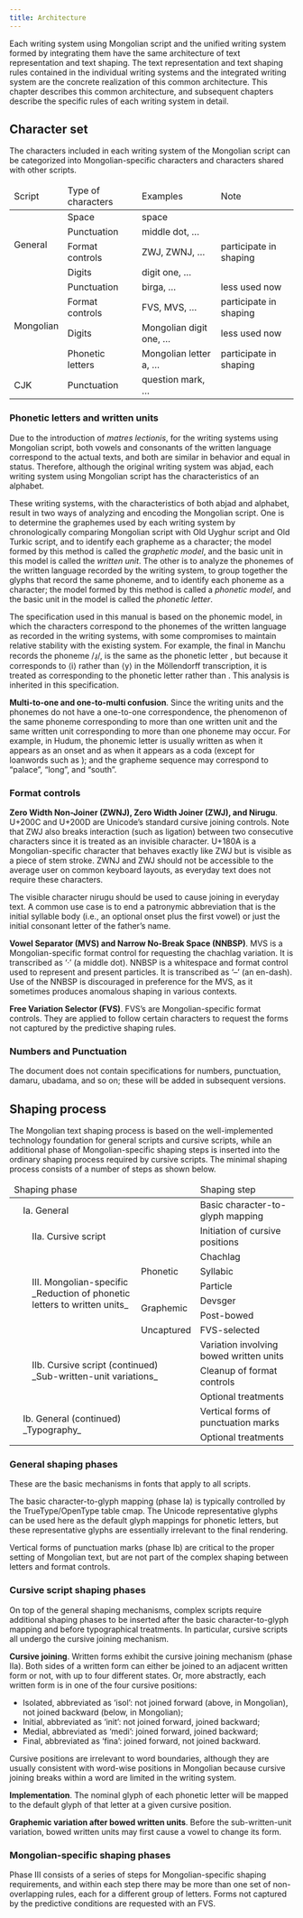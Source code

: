```yaml
---
title: Architecture
---
```



Each writing system using Mongolian script and the unified writing system formed by integrating them have the same architecture of text representation and text shaping. The text representation and text shaping rules contained in the individual writing systems and the integrated writing system are the concrete realization of this common architecture. This chapter describes this common architecture, and subsequent chapters describe the specific rules of each writing system in detail.

## Character set

The characters included in each writing system of the Mongolian script can be categorized into Mongolian-specific characters and characters shared with other scripts.

<table>
  <thead>
    <tr>
      <td>Script</td>
      <td>Type of characters</td>
      <td>Examples</td>
      <td>Note</td>
    </tr>
  </thead>
  <tbody>
    <tr>
      <td rowspan="4">General</td>
      <td>Space</td>
      <td>space</td>
      <td></td>
    </tr>
    <tr>
      <td>Punctuation</td>
      <td>middle dot, …</td>
      <td></td>
    </tr>
    <tr>
      <td>Format controls</td>
      <td>ZWJ, ZWNJ, …</td>
      <td>participate in shaping</td>
    </tr>
    <tr>
      <td>Digits</td>
      <td>digit one, …</td>
      <td></td>
    </tr>
    <tr>
      <td rowspan="4">Mongolian</td>
      <td>Punctuation</td>
      <td>birga, …</td>
      <td>less used now</td>
    </tr>
    <tr>
      <td>Format controls</td>
      <td>FVS, MVS, …</td>
      <td>participate in shaping</td>
    </tr>
    <tr>
      <td>Digits</td>
      <td>Mongolian digit one, …</td>
      <td>less used now</td>
    </tr>
    <tr>
      <td>Phonetic letters</td>
      <td>Mongolian letter a, …</td>
      <td>participate in shaping</td>
    </tr>
    <tr>
      <td>CJK</td>
      <td>Punctuation</td>
      <td>question mark, …</td>
      <td></td>
    </tr>
  </tbody>
</table>

### Phonetic letters and written units

Due to the introduction of _matres lectionis_, for the writing systems using Mongolian script, both vowels and consonants of the written language correspond to the actual texts, and both are similar in behavior and equal in status. Therefore, although the original writing system was abjad, each writing system using Mongolian script has the characteristics of an alphabet.

These writing systems, with the characteristics of both abjad and alphabet, result in two ways of analyzing and encoding the Mongolian script. One is to determine the graphemes used by each writing system by chronologically comparing Mongolian script with Old Uyghur script and Old Turkic script, and to identify each grapheme as a character; the model formed by this method is called the _graphetic model_, and the basic unit in this model is called the _written unit_. The other is to analyze the phonemes of the written language recorded by the writing system, to group together the glyphs that record the same phoneme, and to identify each phoneme as a character; the model formed by this method is called a _phonetic model_, and the basic unit in the model is called the _phonetic letter_.

The specification used in this manual is based on the phonemic model, in which the characters correspond to the phonemes of the written language as recorded in the writing systems, with some compromises to maintain relative stability with the existing system. For example, the final <Mong locale="MCH" links="Iy" /> in Manchu records the phoneme /ɹ̩/, is the same as the phonetic letter <Mong locale="MCH" links="ii" />, but because it corresponds to ⟨i⟩ rather than ⟨y⟩ in the Möllendorff transcription, it is treated as corresponding to the phonetic letter <Mong locale="MCH" links="i" /> rather than <Mong locale="MCH" links="ii" />. This analysis is inherited in this specification.

**Multi-to-one and one-to-multi confusion**. Since the writing units and the phonemes do not have a one-to-one correspondence, the phenomenon of the same phoneme corresponding to more than one written unit and the same written unit corresponding to more than one phoneme may occur. For example, in Hudum, the phonemic letter <Mong locale="MNG" links="n" /> is usually written as <Mong locale="MNG" links="N" /> when it appears as an onset and as <Mong locale="MNG" links="A" /> when it appears as a coda (except for loanwords such as <Mong locale="MNG" links="S W K2 O I N D" />); and the grapheme sequence <Mong locale="MNG" links="A O R D U" /> may correspond to <Mong locale="MNG" links="o r d o" /> “palace”, <Mong locale="MNG" links="u r t u" /> “long”, and <Mong locale="MNG" links="u r d u" /> “south”.

### Format controls

**Zero Width Non-Joiner (ZWNJ), Zero Width Joiner (ZWJ), and Nirugu**. U+200C and U+200D are Unicode’s standard cursive joining controls. Note that ZWJ also breaks interaction (such as ligation) between two consecutive characters since it is treated as an invisible character. U+180A is a Mongolian-specific character that behaves exactly like ZWJ but is visible as a piece of stem stroke. ZWNJ and ZWJ should not be accessible to the average user on common keyboard layouts, as everyday text does not require these characters.

The visible character nirugu should be used to cause joining in everyday text. A common use case is to end a patronymic abbreviation that is the initial syllable body (i.e., an optional onset plus the first vowel) or just the initial consonant letter of the father’s name.

**Vowel Separator (MVS) and Narrow No-Break Space (NNBSP)**. MVS is a Mongolian-specific format control for requesting the chachlag variation. It is transcribed as ‘_·_’ (a middle dot). NNBSP is a whitespace and format control used to represent and present particles. It is transcribed as ‘_–_’ (an en-dash). Use of the NNBSP is discouraged in preference for the MVS, as it sometimes produces anomalous shaping in various contexts.

**Free Variation Selector (FVS)**. FVS’s are Mongolian-specific format controls. They are applied to follow certain characters to request the forms not captured by the predictive shaping rules.

### Numbers and Punctuation

The document does not contain specifications for numbers, punctuation, damaru, ubadama, and so on; these will be added in subsequent versions.

## Shaping process

The Mongolian text shaping process is based on the well-implemented technology foundation for general scripts and cursive scripts, while an additional phase of Mongolian-specific shaping steps is inserted into the ordinary shaping process required by cursive scripts. The minimal shaping process consists of a number of steps as shown below.

<table>
  <thead>
    <tr>
      <td colspan="4">Shaping phase</td>
      <td>Shaping step</td>
    </tr>
  </thead>
  <tbody>
    <tr>
      <td rowspan="13"></td>
      <td colspan="3" style="border-left-style: hidden !important;">
        Ia. General
      </td>
      <td>Basic character-to-glyph mapping</td>
    </tr>
    <tr>
      <td rowspan="10"></td>
      <td colspan="2" style="border-left-style: hidden !important;">
        IIa. Cursive script
      </td>
      <td>Initiation of cursive positions</td>
    </tr>
    <tr>
      <td rowspan="6">
        III. Mongolian-specific <br /> _Reduction of phonetic letters to written units_
      </td>
      <td rowspan="3">Phonetic</td>
      <td>Chachlag</td>
    </tr>
    <tr>
      <td>Syllabic</td>
    </tr>
    <tr>
      <td>Particle</td>
    </tr>
    <tr>
      <td rowspan="2">Graphemic</td>
      <td>Devsger</td>
    </tr>
    <tr>
      <td>Post-bowed</td>
    </tr>
    <tr>
      <td>Uncaptured</td>
      <td>FVS-selected</td>
    </tr>
    <tr>
      <td colspan="2" rowspan="3" style="border-left-style: hidden !important;">
        IIb. Cursive script (continued) <br /> _Sub-written-unit variations_
      </td>
      <td>Variation involving bowed written units</td>
    </tr>
    <tr>
      <td>Cleanup of format controls</td>
    </tr>
    <tr>
      <td>Optional treatments</td>
    </tr>
    <tr>
      <td colspan="3" rowspan="2" style="border-left-style: hidden !important;">
        Ib. General (continued) <br /> _Typography_
      </td>
      <td>Vertical forms of punctuation marks</td>
    </tr>
    <tr>
      <td>Optional treatments</td>
    </tr>
  </tbody>
</table>

### General shaping phases

These are the basic mechanisms in fonts that apply to all scripts.

The basic character-to-glyph mapping (phase Ia) is typically controlled by the TrueType/OpenType table cmap. The Unicode representative glyphs can be used here as the default glyph mappings for phonetic letters, but these representative glyphs are essentially irrelevant to the final rendering.

Vertical forms of punctuation marks (phase Ib) are critical to the proper setting of Mongolian text, but are not part of the complex shaping between letters and format controls.

### Cursive script shaping phases

On top of the general shaping mechanisms, complex scripts require additional shaping phases to be inserted after the basic character-to-glyph mapping and before typographical treatments. In particular, cursive scripts all undergo the cursive joining mechanism.

**Cursive joining**. Written forms exhibit the cursive joining mechanism (phase IIa). Both sides of a written form can either be joined to an adjacent written form or not, with up to four different states. Or, more abstractly, each written form is in one of the four cursive positions:

- Isolated, abbreviated as ‘isol’: not joined forward (above, in Mongolian), not joined backward (below, in Mongolian);
- Initial, abbreviated as ‘init’: not joined forward, joined backward;
- Medial, abbreviated as ‘medi’: joined forward, joined backward;
- Final, abbreviated as ‘fina’: joined forward, not joined backward.

Cursive positions are irrelevant to word boundaries, although they are usually consistent with word-wise positions in Mongolian because cursive joining breaks within a word are limited in the writing system.

**Implementation**. The nominal glyph of each phonetic letter will be mapped to the default glyph of that letter at a given cursive position.

**Graphemic variation after bowed written units**. Before the sub-written-unit variation, bowed written units may first cause a vowel to change its form.

### Mongolian-specific shaping phases

Phase III consists of a series of steps for Mongolian-specific shaping requirements, and within each step there may be more than one set of non-overlapping rules, each for a different group of letters. Forms not captured by the predictive conditions are requested with an FVS.
